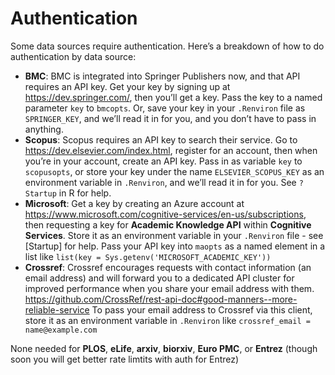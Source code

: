 # Authentication {#authentication}

Some data sources require authentication. Here's a breakdown of how to do authentication by data source:

* **BMC**: BMC is integrated into Springer Publishers now, 
and that API requires an API key.  Get your key by signing up at 
<https://dev.springer.com/>, then you'll get a key. Pass the key to a 
named parameter `key` to `bmcopts`. Or, save your key in your `.Renviron` 
file as `SPRINGER_KEY`, and we'll read it in for you, and you don't 
have to pass in anything.
* **Scopus**: Scopus requires an API key to search their service. Go to 
<https://dev.elsevier.com/index.html>, register for an account, 
then when you're in your account, create an API key. Pass in as variable 
`key` to `scopusopts`, or store your key under the name 
`ELSEVIER_SCOPUS_KEY` as an environment variable in `.Renviron`, and 
we'll read it in for you. See `?Startup` in R for help.
* **Microsoft**: Get a key by creating an Azure account at 
<https://www.microsoft.com/cognitive-services/en-us/subscriptions>, 
then requesting a key for **Academic Knowledge API** within 
**Cognitive Services**. Store it as an environment variable in your 
`.Renviron` file - see [Startup] for help. Pass your 
API key into `maopts` as a named element in a list like 
`list(key = Sys.getenv('MICROSOFT_ACADEMIC_KEY'))`
* **Crossref**: Crossref encourages requests with contact information 
(an email address) and will forward you to a dedicated API cluster 
for improved performance when you share your email address with them.
<https://github.com/CrossRef/rest-api-doc#good-manners--more-reliable-service>
To pass your email address to Crossref via this client, store it 
as an environment variable in `.Renviron` like `crossref_email = name@example.com`

None needed for **PLOS**, **eLife**, **arxiv**, **biorxiv**, **Euro PMC**, or 
**Entrez** (though soon you will get better rate limtits with auth for Entrez)
